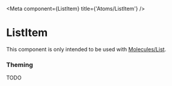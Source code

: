 

<Meta
  component={ListItem}
  title={'Atoms/ListItem'}
/>

# ListItem

This component is only intended to be used with [Molecules/List](/?path=/docs/molecules-progresscounter).

### Theming

TODO